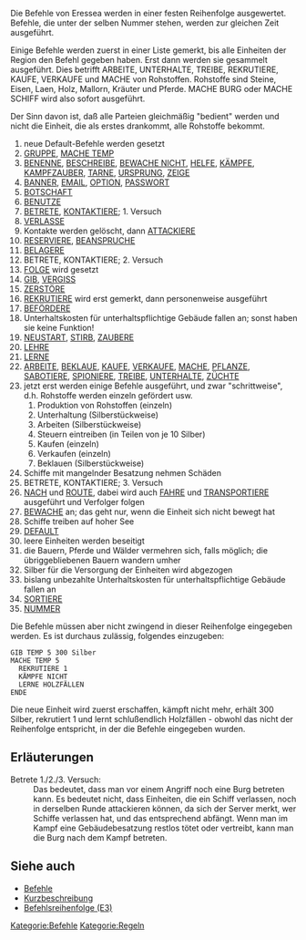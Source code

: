 Die Befehle von Eressea werden in einer festen Reihenfolge ausgewertet. Befehle, die unter der selben Nummer stehen, werden zur gleichen Zeit ausgeführt.

Einige Befehle werden zuerst in einer Liste gemerkt, bis alle Einheiten der Region den Befehl gegeben haben. Erst dann werden sie gesammelt ausgeführt. Dies betrifft ARBEITE, UNTERHALTE, TREIBE, REKRUTIERE, KAUFE, VERKAUFE und MACHE von Rohstoffen. Rohstoffe sind Steine, Eisen, Laen, Holz, Mallorn, Kräuter und Pferde. MACHE BURG oder MACHE SCHIFF wird also sofort ausgeführt.

Der Sinn davon ist, daß alle Parteien gleichmäßig "bedient" werden und nicht die Einheit, die als erstes drankommt, alle Rohstoffe bekommt.

# neue Default-Befehle werden gesetzt
# [[GRUPPE]], [[MACHE|MACHE TEMP]]
# [[BENENNE]], [[BESCHREIBE]], [[BEWACHE|BEWACHE NICHT]], [[HELFE]], [[KÄMPFE]], [[KAMPFZAUBER]], [[TARNE]], [[URSPRUNG]], [[ZEIGE]]
# [[BANNER]], [[EMAIL]], [[OPTION]], [[PASSWORT]]
# [[BOTSCHAFT]]
# [[BENUTZE]]
# [[BETRETE]], [[KONTAKTIERE]]; 1. Versuch
# [[VERLASSE]]
# Kontakte werden gelöscht, dann [[ATTACKIERE]]
# [[RESERVIERE]], [[BEANSPRUCHE]]
# [[BELAGERE]]
# BETRETE, KONTAKTIERE; 2. Versuch
# [[FOLGE]] wird gesetzt
# [[GIB]], [[VERGISS]]
# [[ZERSTÖRE]]
# [[REKRUTIERE]] wird erst gemerkt, dann personenweise ausgeführt
# [[BEFÖRDERE]]
# Unterhaltskosten für unterhaltspflichtige Gebäude fallen an; sonst haben sie keine Funktion!
# [[NEUSTART]], [[STIRB]], [[ZAUBERE]]
# [[LEHRE]]
# [[LERNE]]
# [[ARBEITE]], [[BEKLAUE]], [[KAUFE]], [[VERKAUFE]], [[MACHE]], [[PFLANZE]], [[SABOTIERE]], [[SPIONIERE]], [[TREIBE]], [[UNTERHALTE]], [[ZÜCHTE]]
# jetzt erst werden einige Befehle ausgeführt, und zwar "schrittweise", d.h. Rohstoffe werden einzeln gefördert usw.
## Produktion von Rohstoffen (einzeln)
## Unterhaltung (Silberstückweise)
## Arbeiten (Silberstückweise)
## Steuern eintreiben (in Teilen von je 10 Silber)
## Kaufen (einzeln)
## Verkaufen (einzeln)
## Beklauen (Silberstückweise)
# Schiffe mit mangelnder Besatzung nehmen Schäden
# BETRETE, KONTAKTIERE; 3. Versuch
# [[NACH]] und [[ROUTE]], dabei wird auch [[FAHRE]] und [[TRANSPORTIERE]] ausgeführt und Verfolger folgen
# [[BEWACHE]] an; das geht nur, wenn die Einheit sich nicht bewegt hat
# Schiffe treiben auf hoher See
# [[DEFAULT]]
# leere Einheiten werden beseitigt
# die Bauern, Pferde und Wälder vermehren sich, falls möglich; die übriggebliebenen Bauern wandern umher
# Silber für die Versorgung der Einheiten wird abgezogen
# bislang unbezahlte Unterhaltskosten für unterhaltspflichtige Gebäude fallen an
# [[SORTIERE]]
# [[NUMMER]]


Die Befehle müssen aber nicht zwingend in dieser Reihenfolge eingegeben werden. Es ist durchaus zulässig, folgendes einzugeben:

 GIB TEMP 5 300 Silber
 MACHE TEMP 5
   REKRUTIERE 1
   KÄMPFE NICHT
   LERNE HOLZFÄLLEN
 ENDE

Die neue Einheit wird zuerst erschaffen, kämpft nicht mehr, erhält 300 Silber, rekrutiert 1 und lernt schlußendlich Holzfällen - obwohl das nicht der Reihenfolge entspricht, in der die Befehle eingegeben wurden.


== Erläuterungen ==
; Betrete 1./2./3. Versuch: 
: Das bedeutet, dass man vor einem Angriff noch eine Burg betreten kann. Es bedeutet nicht, dass Einheiten, die ein Schiff verlassen, noch in derselben Runde attackieren können, da sich der Server merkt, wer Schiffe verlassen hat, und das entsprechend abfängt. Wenn man im Kampf eine Gebäudebesatzung restlos tötet oder vertreibt, kann man die Burg nach dem Kampf betreten.

== Siehe auch ==

* [[Befehle]]
* [[Kurzbeschreibung]]
* [[Befehlsreihenfolge (E3)]]

{{weiter|Kurzbeschreibung}}

[[Kategorie:Befehle]]
[[Kategorie:Regeln]]